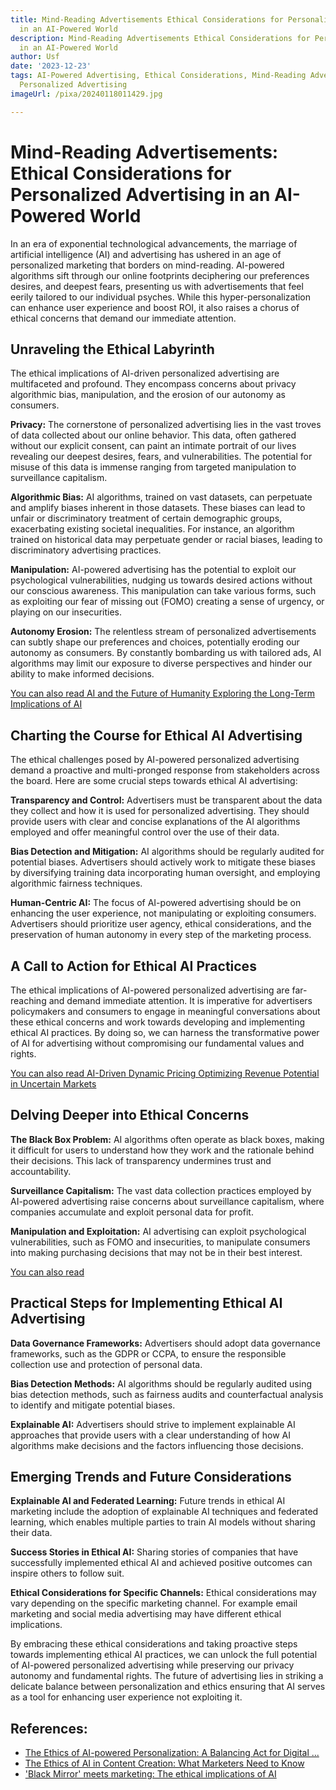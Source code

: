 ```yaml
---
title: Mind-Reading Advertisements Ethical Considerations for Personalized Advertising
  in an AI-Powered World
description: Mind-Reading Advertisements Ethical Considerations for Personalized Advertising
  in an AI-Powered World
author: Usf
date: '2023-12-23'
tags: AI-Powered Advertising, Ethical Considerations, Mind-Reading Advertisements,
  Personalized Advertising
imageUrl: /pixa/20240118011429.jpg

---
```

# Mind-Reading Advertisements: Ethical Considerations for Personalized Advertising  in an AI-Powered World

In an era of exponential technological advancements, the marriage of artificial intelligence  (AI) and advertising  has ushered in an age of personalized marketing that  borders  on  mind-reading. AI-powered  algorithms sift through our online  footprints deciphering our preferences desires, and deepest fears, presenting us with advertisements that  feel  eerily tailored to our individual psyches. While this hyper-personalization can enhance user experience and boost ROI, it also raises a chorus of ethical concerns that demand our  immediate attention.

## Unraveling the Ethical  Labyrinth

The ethical implications of AI-driven personalized advertising are multifaceted and profound. They encompass concerns about privacy algorithmic bias, manipulation, and  the erosion of our autonomy as consumers.

**Privacy:** The cornerstone of personalized advertising lies in the vast troves of data collected about our online behavior. This data, often gathered without our  explicit consent, can paint an intimate portrait  of our lives revealing our deepest desires, fears,  and vulnerabilities. The potential for misuse of this data is  immense ranging from targeted manipulation to surveillance capitalism.

**Algorithmic Bias:** AI algorithms, trained  on vast datasets, can perpetuate and amplify biases inherent in those datasets. These biases can lead to unfair or  discriminatory treatment of certain demographic groups, exacerbating existing  societal inequalities. For instance,  an algorithm trained on historical data  may perpetuate gender or racial biases, leading  to discriminatory advertising practices.

**Manipulation:** AI-powered advertising  has the potential to exploit our psychological vulnerabilities,  nudging us towards desired actions without our conscious  awareness. This manipulation can take various forms,  such as exploiting  our  fear of  missing out (FOMO) creating  a sense of urgency, or playing on our insecurities.

**Autonomy Erosion:** The relentless stream of personalized advertisements can subtly shape our preferences  and choices, potentially eroding our autonomy as consumers. By constantly bombarding us with tailored ads, AI algorithms may limit our exposure to diverse perspectives and hinder our ability to make  informed decisions.

[You can  also read AI and the Future of Humanity  Exploring the Long-Term Implications of AI](AI%20and%20the%20Future%20of%20Humanity%20Exploring%20the%20Long-Term%20Implications%20of%20AI)


## Charting  the Course for Ethical AI Advertising

The  ethical challenges posed by AI-powered personalized advertising demand a proactive and multi-pronged response from stakeholders across the board. Here are some crucial  steps towards ethical AI advertising:

**Transparency and Control:** Advertisers  must be transparent  about the data they collect and how it is used for personalized advertising. They should provide users with clear and  concise explanations of the AI algorithms employed and offer meaningful control over the  use of  their data.

**Bias Detection and  Mitigation:** AI algorithms should be regularly audited for  potential biases. Advertisers should actively work to mitigate these biases by diversifying training data incorporating human oversight, and employing algorithmic  fairness techniques.

**Human-Centric  AI:** The  focus  of AI-powered advertising should be on enhancing  the user experience, not manipulating or exploiting consumers. Advertisers should prioritize  user agency, ethical considerations, and the preservation of human autonomy in every step of the marketing process.

## A Call to Action for Ethical AI Practices

The ethical implications of AI-powered personalized advertising are  far-reaching and demand immediate attention. It is imperative for advertisers policymakers and consumers to engage in meaningful conversations about  these ethical concerns and work towards developing and implementing  ethical AI practices. By doing so, we can harness the transformative power of AI  for  advertising without compromising our fundamental  values and rights.

[You can also  read AI-Driven Dynamic Pricing Optimizing Revenue Potential in Uncertain  Markets](AI-Driven%20Dynamic%20Pricing%20Optimizing%20Revenue%20Potential%20in%20Uncertain%20Markets)


## Delving Deeper into  Ethical Concerns

**The Black Box Problem:** AI algorithms often operate as black boxes, making it difficult for users to understand  how they work and the rationale behind their decisions. This lack  of transparency undermines trust and accountability.

**Surveillance Capitalism:** The vast data  collection  practices employed  by AI-powered advertising raise concerns about surveillance capitalism, where companies accumulate and exploit  personal data for profit.

**Manipulation and Exploitation:** AI advertising can exploit psychological vulnerabilities, such as FOMO and insecurities,  to manipulate consumers into making  purchasing decisions that may not be  in their best interest.

[You can also read ]()


## Practical Steps for Implementing Ethical AI Advertising

**Data Governance Frameworks:** Advertisers should adopt data  governance frameworks, such as the GDPR or  CCPA, to ensure the responsible collection use and protection of personal data.

**Bias Detection  Methods:**  AI algorithms should be regularly audited using bias detection methods, such as fairness  audits and  counterfactual analysis to identify and mitigate potential biases.

**Explainable AI:** Advertisers should strive to implement explainable AI approaches that provide users with a clear understanding of how AI algorithms make decisions and  the  factors  influencing those decisions.

## Emerging Trends and Future Considerations

**Explainable AI and Federated Learning:** Future trends in ethical AI marketing include the adoption of explainable AI techniques and federated learning, which enables multiple parties to train AI models  without sharing their data.

**Success Stories in  Ethical AI:** Sharing stories of companies that have successfully implemented ethical AI and achieved positive outcomes can inspire others to follow suit.

**Ethical Considerations  for Specific Channels:** Ethical considerations may  vary depending on the  specific marketing channel. For example email marketing and social media advertising  may have different  ethical implications.

By embracing these ethical considerations and taking proactive steps towards implementing ethical AI practices, we can unlock the full potential of AI-powered personalized advertising while preserving our privacy autonomy and fundamental rights. The future of advertising lies  in striking  a delicate balance between personalization and ethics ensuring that AI serves as a tool for enhancing user experience not exploiting it.

## References:
- [The Ethics of AI-powered Personalization: A Balancing Act for Digital ...](https://www.linkedin.com/pulse/ethics-ai-powered-personalization-balancing-act-digital-marketers-mzrxf)
- [The Ethics of AI in Content Creation: What Marketers Need to Know](https://aicontentfy.com/en/blog/ethics-of-ai-in-content-creation-what-marketers-need-to-know-1)
- ['Black Mirror' meets marketing: The ethical implications of AI](https://www.informatech.com/marketing-insights/industry-trends/ethical-implications-ai-marketing/)
